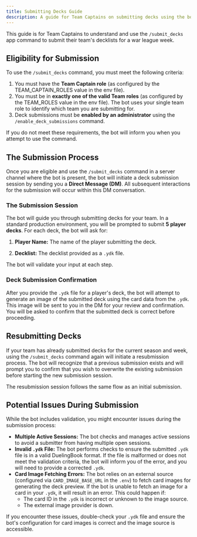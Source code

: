 ```yaml
---
title: Submitting Decks Guide
description: A guide for Team Captains on submitting decks using the bot.
---
```




This guide is for Team Captains to understand and use the `/submit_decks` app command to submit their team's decklists for a war league week.

## Eligibility for Submission

To use the `/submit_decks` command, you must meet the following criteria:

1.  You must have the **Team Captain role** (as configured by the TEAM_CAPTAIN_ROLES value in the env file).
2.  You must be in **exactly one of the valid Team roles** (as configured by the TEAM_ROLES value in the env file). The bot uses your single team role to identify which team you are submitting for.
3.  Deck submissions must be **enabled by an administrator** using the `/enable_deck_submissions` command.

If you do not meet these requirements, the bot will inform you when you attempt to use the command.

## The Submission Process

Once you are eligible and use the `/submit_decks` command in a server channel where the bot is present, the bot will initiate a deck submission session by sending you a **Direct Message (DM)**. All subsequent interactions for the submission will occur within this DM conversation.

### The Submission Session

The bot will guide you through submitting decks for your team. In a standard production environment, you will be prompted to submit **5 player decks**. For each deck, the bot will ask for:

1. **Player Name:** The name of the player submitting the deck.

<CenteredImage src={PlayerNameImage} alt="Player name prompt" />

2. **Decklist:** The decklist provided as a `.ydk` file.

<CenteredImage src={DeckFileImage} alt="Deck image prompt" />

The bot will validate your input at each step.

### Deck Submission Confirmation

After you provide the `.ydk` file for a player's deck, the bot will attempt to generate an image of the submitted deck using the card data from the `.ydk`. This image will be sent to you in the DM for your review and confirmation. You will be asked to confirm that the submitted deck is correct before proceeding.

<CenteredImage src={ConfirmSubmissionImage} alt="Confirm submission" />

## Resubmitting Decks

If your team has already submitted decks for the current season and week, using the `/submit_decks` command again will initiate a resubmission process. The bot will recognize that a previous submission exists and will prompt you to confirm that you wish to overwrite the existing submission before starting the new submission session.

<CenteredImage src={ResubmissionImage} alt="Resubmission confirmation" />

The resubmission session follows the same flow as an initial submission.

## Potential Issues During Submission

While the bot includes validation, you might encounter issues during the submission process:

- **Multiple Active Sessions:** The bot checks and manages active sessions to avoid a submitter from having multiple open sessions.
- **Invalid `.ydk` File:** The bot performs checks to ensure the submitted `.ydk` file is in a valid DuelingBook format. If the file is malformed or does not meet the validation criteria, the bot will inform you of the error, and you will need to provide a corrected `.ydk`.
- **Card Image Fetching Errors:** The bot relies on an external source (configured via `CARD_IMAGE_BASE_URL` in the `.env`) to fetch card images for generating the deck preview. If the bot is unable to fetch an image for a card in your `.ydk`, it will result in an error. This could happen if:
  - The card ID in the `.ydk` is incorrect or unknown to the image source.
  - The external image provider is down.

If you encounter these issues, double-check your `.ydk` file and ensure the bot's configuration for card images is correct and the image source is accessible.
